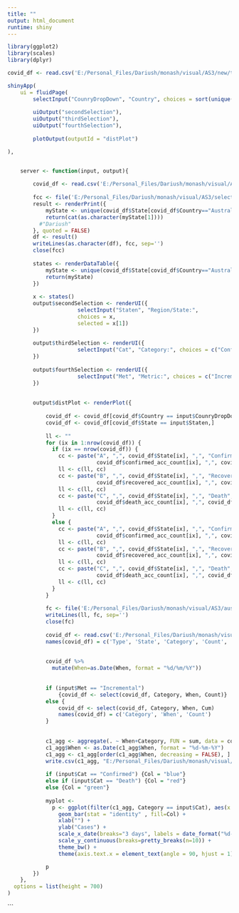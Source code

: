 ```yaml
---
title: ""
output: html_document
runtime: shiny
---
```


```r
library(ggplot2)
library(scales)
library(dplyr)

covid_df <- read.csv('E:/Personal_Files/Dariush/monash/visual/AS3/new/time_series_covid19_ALL_global.csv', header=TRUE)

shinyApp(
    ui = fluidPage(
        selectInput("CounryDropDown", "Country", choices = sort(unique(covid_df$Country)), selected = "Australia"),
        
        uiOutput("secondSelection"),
        uiOutput("thirdSelection"),
        uiOutput("fourthSelection"),
        
        plotOutput(outputId = "distPlot")

),


    server <- function(input, output){
      
        covid_df <- read.csv('E:/Personal_Files/Dariush/monash/visual/AS3/new/time_series_covid19_ALL_global.csv', header=TRUE)
        
        fcc <- file('E:/Personal_Files/Dariush/monash/visual/AS3/selectedState.csv')
        result <- renderPrint({
            myState <- unique(covid_df$State[covid_df$Country=="Australia"])
            return(cat(as.character(myState[1])))
          #"Dariush"
        }, quoted = FALSE)
        df <- result()
        writeLines(as.character(df), fcc, sep='')
        close(fcc) 
            
        states <- renderDataTable({
            myState <- unique(covid_df$State[covid_df$Country=="Australia"])
            return(myState)
        })
        
        x <- states()
        output$secondSelection <- renderUI({
                      selectInput("Staten", "Region/State:", 
                      choices = x, 
                      selected = x[1]) 
        })
        
        output$thirdSelection <- renderUI({
                      selectInput("Cat", "Category:", choices = c("Confirmed", "Death", "Recovered"), selected = "Confirmed") 
        })
        
        output$fourthSelection <- renderUI({
                      selectInput("Met", "Metric:", choices = c("Incremental", "Cumulative"), selected = "Incremental") 
        })
        
        
        output$distPlot <- renderPlot({
          
            covid_df <- covid_df[covid_df$Country == input$CounryDropDown,]
            covid_df <- covid_df[covid_df$State == input$Staten,]
        
            ll <- ""
            for (ix in 1:nrow(covid_df)) {
              if (ix == nrow(covid_df)) {
                cc <- paste("A", ",", covid_df$State[ix], ",", "Confirmed", ",", covid_df$confirmed_inc_count[ix], ",",  
                            covid_df$confirmed_acc_count[ix], ",", covid_df$confirmed_date[ix], '\n', sep="")
                ll <- c(ll, cc)
                cc <- paste("B", ",", covid_df$State[ix], ",", "Recovered", ",", covid_df$recovered_inc_count[ix], ",", 
                            covid_df$recovered_acc_count[ix], ",", covid_df$confirmed_date[ix], '\n', sep="")
                ll <- c(ll, cc)
                cc <- paste("C", ",", covid_df$State[ix], ",", "Death", ",", covid_df$death_inc_count[ix], ",", 
                            covid_df$death_acc_count[ix], ",", covid_df$confirmed_date[ix], sep="")
                ll <- c(ll, cc)
              }
              else {
                cc <- paste("A", ",", covid_df$State[ix], ",", "Confirmed", ",", covid_df$confirmed_inc_count[ix], ",", 
                            covid_df$confirmed_acc_count[ix], ",", covid_df$confirmed_date[ix], '\n', sep="")
                ll <- c(ll, cc)
                cc <- paste("B", ",", covid_df$State[ix], ",", "Recovered", ",", covid_df$recovered_inc_count[ix], ",", 
                            covid_df$recovered_acc_count[ix], ",", covid_df$confirmed_date[ix], '\n', sep="")
                ll <- c(ll, cc)
                cc <- paste("C", ",", covid_df$State[ix], ",", "Death", ",", covid_df$death_inc_count[ix], ",", 
                            covid_df$death_acc_count[ix], ",", covid_df$confirmed_date[ix], '\n', sep="")
                ll <- c(ll, cc)
              }
            }
        
            fc <- file('E:/Personal_Files/Dariush/monash/visual/AS3/aus_confdd.csv')
            writeLines(ll, fc, sep='')
            close(fc)
        
            covid_df <- read.csv('E:/Personal_Files/Dariush/monash/visual/AS3/aus_confdd.csv', header=FALSE)
            names(covid_df) = c('Type', 'State', 'Category', 'Count',  'Cum', 'When')
        
        
            covid_df %>%
              mutate(When=as.Date(When, format = "%d/%m/%Y"))
            
            
            if (input$Met == "Incremental")
                {covid_df <- select(covid_df, Category, When, Count)}
            else {
                covid_df <- select(covid_df, Category, When, Cum)
                names(covid_df) = c('Category', 'When', 'Count')
            }
                
            
            c1_agg <- aggregate(. ~ When+Category, FUN = sum, data = covid_df)
            c1_agg$When <- as.Date(c1_agg$When, format = "%d-%m-%Y")
            c1_agg <- c1_agg[order(c1_agg$When, decreasing = FALSE), ]
            write.csv(c1_agg, "E:/Personal_Files/Dariush/monash/visual/AS3/aggis.csv")
        
            if (input$Cat == "Confirmed") {Col = "blue"}
            else if (input$Cat == "Death") {Col = "red"}
            else {Col = "green"}
            
            myplot <- 
              p <- ggplot(filter(c1_agg, Category == input$Cat), aes(x = When, y = Count)) +  
                geom_bar(stat = "identity" , fill=Col) +
                xlab("") +
                ylab("Cases") +
                scale_x_date(breaks="3 days", labels = date_format("%d-%B-%Y")) +
                scale_y_continuous(breaks=pretty_breaks(n=10)) +
                theme_bw() +
                theme(axis.text.x = element_text(angle = 90, hjust = 1))

            p
        })
    },
  options = list(height = 700)
)
```

```
